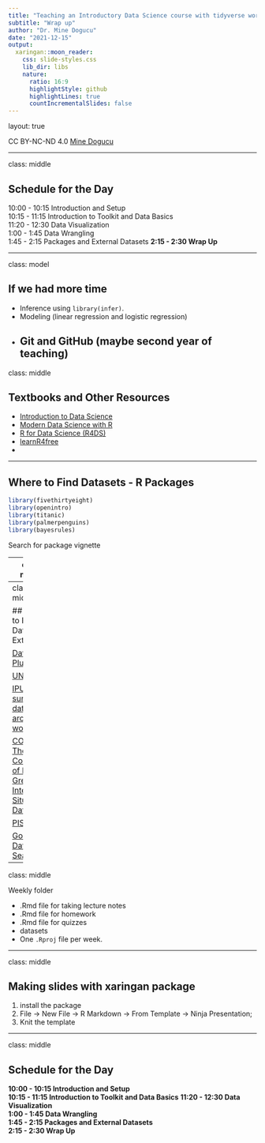 ```yaml
---
title: "Teaching an Introductory Data Science course with tidyverse workshop"
subtitle: "Wrap up"
author: "Dr. Mine Dogucu"
date: "2021-12-15"
output:
  xaringan::moon_reader:
    css: slide-styles.css
    lib_dir: libs
    nature:
      ratio: 16:9
      highlightStyle: github
      highlightLines: true
      countIncrementalSlides: false
---
```



layout: true

<!-- This file by Mine Dogucu is licensed under a  Attribution-ShareAlike 2.5 Generic License (CC BY-SA 2.5) More information about the license can be found at https://creativecommons.org/licenses/by-sa/2.5/ -->
  
<div class="my-header"></div>

<div class="my-footer"> 
 CC BY-NC-ND 4.0 <a href="https://mdogucu.ics.uci.edu">Mine Dogucu</a></div> 

---

class: middle

## Schedule for the Day

10:00 - 10:15 Introduction and Setup  
10:15 - 11:15 Introduction to Toolkit and Data Basics  
11:20 - 12:30 Data Visualization  
1:00 - 1:45 Data Wrangling   
1:45 - 2:15 Packages and External Datasets
__2:15 - 2:30 Wrap Up__

---

class: model

## If we had more time

- Inference using `library(infer)`.
- Modeling (linear regression and logistic regression)
- Git and GitHub (maybe second year of teaching)
---

class: middle

## Textbooks and Other Resources

- [Introduction to Data Science](https://ubc-dsci.github.io/introduction-to-datascience/)
- [Modern Data Science with R](https://mdsr-book.github.io/mdsr2e/)
- [R for Data Science (R4DS)](https://r4ds.had.co.nz/)
- [learnR4free](https://www.learnr4free.com/en/index.html)
-

---

## Where to Find Datasets - R Packages

```r
library(fivethirtyeight)
library(openintro)
library(titanic)
library(palmerpenguins)
library(bayesrules)
```
 
Search for package vignette

---
class: middle


## Where to Find Datasets - External

[UCI Machine Learning Repository](https://archive.ics.uci.edu/ml/index.php)

[Harvard Dataverse](https://dataverse.harvard.edu/)


[Data.gov](https://www.data.gov/)

[US Government Data](https://sctyner.github.io/static/presentations/Misc/GraphicsteamISU/2018-11-16-us-govt-data.html)

[California Open Data](https://data.ca.gov/)

[Los Angeles Open Data](https://data.lacity.org/browse)

[NYC OpenData](https://opendata.cityofnewyork.us/)


---
class: middle


## Where to Find Datasets - External

[Data is Plural](https://docs.google.com/spreadsheets/d/1wZhPLMCHKJvwOkP4juclhjFgqIY8fQFMemwKL2c64vk/edit#gid=0)




[UN data](http://data.un.org/)


[IPUMS survey data from around the world](https://ipums.org/)

[CORGIS: The Collection of Really Great, Interesting, Situated Datasets](https://think.cs.vt.edu/corgis/csv/)

[PISA data](https://www.oecd.org/pisa/data/)

[Google Dataset Search](https://datasetsearch.research.google.com/)


---
class: middle

Weekly folder

- .Rmd file for taking lecture notes
- .Rmd file for homework
- .Rmd file for quizzes
- datasets
- One `.Rproj` file per week.

---

class: middle

## Making slides with xaringan package

1. install the package
2. File -> New File -> R Markdown -> From Template -> Ninja Presentation;
3. Knit the template


---

class: middle


## Schedule for the Day

__10:00 - 10:15 Introduction and Setup__  
__10:15 - 11:15 Introduction to Toolkit and Data Basics__
__11:20 - 12:30 Data Visualization__  
__1:00 - 1:45 Data Wrangling__   
__1:45 - 2:15 Packages and External Datasets__  
__2:15 - 2:30 Wrap Up__